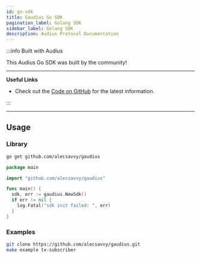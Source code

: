 ```yaml
---
id: go-sdk
title: Gaudius Go SDK
pagination_label: Golang SDK
sidebar_label: Golang SDK
description: Audius Protocol Documentation
---
```



:::info Built with Audius

This Audius Go SDK was built by the community!

---

**Useful Links**

- Check out the [Code on GitHub](https://github.com/alecsavvy/gaudius) for the latest information.

:::

---

## Usage

### Library

```bash
go get github.com/alecsavvy/gaudius
```

```go
package main

import "github.com/alecsavvy/gaudius"

func main() {
  sdk, err := gaudius.NewSdk()
  if err != nil {
    log.Fatal("sdk init failed: ", err)
  }
}
```

### Examples

```bash
git clone https://github.com/alecsavvy/gaudius.git
make example tx-subscriber
```
